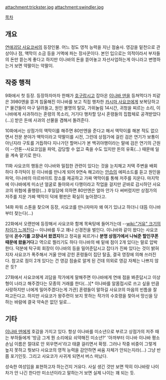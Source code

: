 attachment:trickster.jpg
attachment:swindler.jpg

[[목차]]

== 개요 ==
[[연애괴담 사요코씨]]의 등장인물. 어느 정도 영적 능력을 지닌 점술사. 영감을 밑천으로 관상이나 점, 액막이 소금 등을 거액에 파는 장사꾼이다. 본인 입으로는 의적이라서 부자들의 돈만 뜯는게 좋다고 하지만 이나바의 돈을 뜯어놓고 자선사업하는게 아니라고 변명하는거 보면 약팔이는 약팔이.

== 작중 행적 ==
9화에서 첫 등장. 등장하자마자 한패가 [[호구]]랍시고 잡아온 [[이나바 덴]]을 등쳐먹다가 피같은 3980엔을 뜯겨 침울해진 이나바를 보고 직접 행차한 [[카시마 사요코]]에게 보복당하고[* 물건들이 마구 달려들고, 원인 불명의 탈모, 가위눌림 14시간, 귀청을 찌르는 소리, 이나바에게 사과하라는 혼령의 목소리, 거기다 행차할 당시 혼령들의 집합체로 공격받았다(…)] 받은 돈에 사과의 선물을 겸해서 돌려준다.

10화에서는 상점가의 액막이를 해주면 80만엔을 준다고 해서 액막이를 해본 적도 없으면서 전문 분야가 액막이라고 약팔이를 시전, 그런데 상점가에 걸린 검은 연기가 보통이 아닌지라 구토를 거듭하다 지나가던 할머니가 본 백귀야행이라는 말에 검은 연기의 근원이 --안톤--사요코임을 파악, 감당할 수 없고 죽을 수도 있지만 돈의 유혹(…) 때문에 일을 계속 맡기로 한다.

11화 사요코의 행동은 이나바와 밀접한 관련이 있다는 것을 눈치채고 저택 주변을 배회하다 주걱턱이 된 이나바를 만나게 되어 9연속 해고라는 [[안습]]의 에피소드를 듣고 원인을 파악, 이나바의 아르바이트 장소를 제공하고 가짜 액막이를 통해 저주를 지운다. 마지막에 이나바에게 미소년 얼굴로 돌아와서 다행이라고 작업을 걸지만 곧바로 감시하던 사요코의 위협에 줄행랑(…) 후일담에 의하면 80만엔은 얼마 안가 다 써버렸지만 상점가의 저주를 지운 가짜 액막이 덕에 평판은 확실히 높아졌다고.

14화 파워 스톤을 찾으며 등장, 사요코를 만나자마자 왜 여기 있냐고 하더니 대뜸 이나바부터 찾는다(…)

22화에서 오랜만에 등장해서 사요코와 함께 목욕탕에 들어가는데 --[[wiki:"거유" 크기의 차이가 느껴진다]]-- 이나바를 두고 꽤나 신경전을 벌인다. 이나바와 같이 왔다는 사요코 말에 '''온수기를 고장내서 왔겠지'''하고 정곡을 찌르거나 '''분명 상점가에서 나눠준 할인쿠폰 때문에 왔을거다'''고 역으로 찔리기도 하다 이나바의 배 밑에 점이 2개 있다는 말로 압박한다. 덕분에 탁구회 회장이 이나바의 등을 밀어준답시고 잡다가 진짜 있다는 것이 밝혀지자 사요코가 폭주해서 거울 안에 갇힌 혼령들이 집단 탈출, 결국 영장에 의해 쓰러진다. 참고로 점이 2개 있다는 건 영감 점술로 알게 된 건데 의외로 영감 자체는 나쁘지 않은 듯?

27화에서 사요코에게 괴담을 작가에게 말해주면 이나바에게 연애 점을 봐준답시고 이상형이 너라고 해주겠다는 모종의 거래를 한다(…)[* 이나바를 알몸접시로 쓰고 싶을 만큼 사랑하지만 너에게 밀어주겠다는게 가관] 혼령들이 말하길 사요코의 마음의 빈틈을 잘 파고든다고. 하지만 사요코가 왕주련이 보지 못하는 작가의 수호령을 찾아서 망신을 당하는 바람에 결국 약속은 없던 일로…

== 기타 ==
[[이나바 덴]]에게 호감을 가지고 있다. 항상 이나바를 미소년으로 부르고 상점가의 저주 때는 부하들에게 '방금 그게 뭔 소리에요 쇠약해진 미소년?' '아까부터 이나바 이나바 평소 손님 이름은 절대로 안 외우면서'라고 태클 걸리면서 확정. 그러나 작중 비중이 그렇게 높지 못하고 뭣보다 사요코의 영적 능력을 감안하면 싸움 자체가 안되는지라(…) 그냥 반쯤 포기인듯. 그리고 사요코가 사귀게 되면서 버스 떠났다.

성숙한 여성임을 표현하고자 하는건지 거유다. 사실 생긴 것만 보면 딱히 이나바랑 나이 차가 안 나긴 한다만 미소년이라고 말하는거 보면 실제 나이는 꽤 되는 듯.
